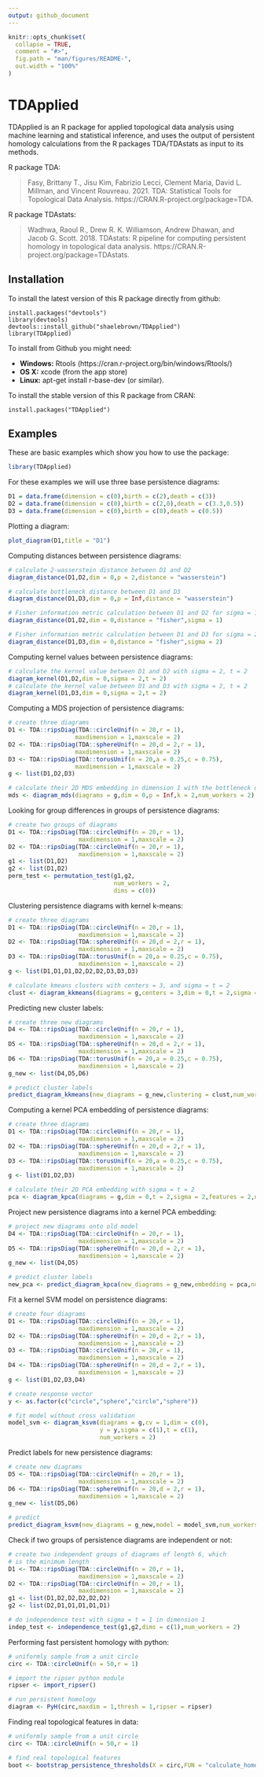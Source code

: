 ```yaml
---
output: github_document
---
```


<!-- README.md is generated from README.Rmd. Please edit that file -->

```r
knitr::opts_chunk$set(
  collapse = TRUE,
  comment = "#>",
  fig.path = "man/figures/README-",
  out.width = "100%"
)
```

# TDApplied

<!-- badges: start -->
<!-- badges: end -->

TDApplied is an R package for applied topological data analysis using machine learning and statistical inference, and uses the output of persistent homology calculations from the R packages TDA/TDAstats as input to its methods.

R package TDA:

> Fasy, Brittany T., Jisu Kim, Fabrizio Lecci, Clement Maria, David L. Millman, and Vincent Rouvreau. 2021. TDA: Statistical Tools for Topological Data Analysis. https://CRAN.R-project.org/package=TDA.

R package TDAstats:

> Wadhwa, Raoul R., Drew R. K. Williamson, Andrew Dhawan, and Jacob G. Scott. 2018. TDAstats: R pipeline for computing persistent homology in topological data analysis. https://CRAN.R-project.org/package=TDAstats.

## Installation

To install the latest version of this R package directly from github:

    install.packages("devtools")
    library(devtools)
    devtools::install_github("shaelebrown/TDApplied")
    library(TDApplied)

To install from Github you might need: 

- **Windows:** Rtools (https://cran.r-project.org/bin/windows/Rtools/)
- **OS X:** xcode (from the app store)
- **Linux:** apt-get install r-base-dev (or similar).

To install the stable version of this R package from CRAN:

    install.packages("TDApplied")

## Examples

These are basic examples which show you how to use the package:

```r
library(TDApplied)
```

For these examples we will use three base persistence diagrams:

```r
D1 = data.frame(dimension = c(0),birth = c(2),death = c(3))
D2 = data.frame(dimension = c(0),birth = c(2,0),death = c(3.3,0.5))
D3 = data.frame(dimension = c(0),birth = c(0),death = c(0.5))
```

Plotting a diagram:

```r
plot_diagram(D1,title = "D1")
```

Computing distances between persistence diagrams:

```r
# calculate 2-wasserstein distance between D1 and D2
diagram_distance(D1,D2,dim = 0,p = 2,distance = "wasserstein")

# calculate bottleneck distance between D1 and D3
diagram_distance(D1,D3,dim = 0,p = Inf,distance = "wasserstein")

# Fisher information metric calculation between D1 and D2 for sigma = 1
diagram_distance(D1,D2,dim = 0,distance = "fisher",sigma = 1)

# Fisher information metric calculation between D1 and D3 for sigma = 2
diagram_distance(D1,D3,dim = 0,distance = "fisher",sigma = 2)
```

Computing kernel values between persistence diagrams:

```r
# calculate the kernel value between D1 and D2 with sigma = 2, t = 2
diagram_kernel(D1,D2,dim = 0,sigma = 2,t = 2)
# calculate the kernel value between D1 and D3 with sigma = 2, t = 2
diagram_kernel(D1,D3,dim = 0,sigma = 2,t = 2)
```

Computing a MDS projection of persistence diagrams:

```r
# create three diagrams
D1 <- TDA::ripsDiag(TDA::circleUnif(n = 20,r = 1),
                   maxdimension = 1,maxscale = 2)
D2 <- TDA::ripsDiag(TDA::sphereUnif(n = 20,d = 2,r = 1),
                   maxdimension = 1,maxscale = 2)
D3 <- TDA::ripsDiag(TDA::torusUnif(n = 20,a = 0.25,c = 0.75),
                   maxdimension = 1,maxscale = 2)
g <- list(D1,D2,D3)

# calculate their 2D MDS embedding in dimension 1 with the bottleneck distance
mds <- diagram_mds(diagrams = g,dim = 0,p = Inf,k = 2,num_workers = 2)
```

Looking for group differences in groups of persistence diagrams:

```r
# create two groups of diagrams
D1 <- TDA::ripsDiag(TDA::circleUnif(n = 20,r = 1),
                    maxdimension = 1,maxscale = 2)
D2 <- TDA::ripsDiag(TDA::circleUnif(n = 20,r = 1),
                    maxdimension = 1,maxscale = 2)
g1 <- list(D1,D2)
g2 <- list(D1,D2)
perm_test <- permutation_test(g1,g2,
                              num_workers = 2,
                              dims = c(0))
```

Clustering persistence diagrams with kernel k-means:

```r
# create three diagrams
D1 <- TDA::ripsDiag(TDA::circleUnif(n = 20,r = 1),
                    maxdimension = 1,maxscale = 2)
D2 <- TDA::ripsDiag(TDA::sphereUnif(n = 20,d = 2,r = 1),
                    maxdimension = 1,maxscale = 2)
D3 <- TDA::ripsDiag(TDA::torusUnif(n = 20,a = 0.25,c = 0.75),
                    maxdimension = 1,maxscale = 2)
g <- list(D1,D1,D1,D2,D2,D2,D3,D3,D3)

# calculate kmeans clusters with centers = 3, and sigma = t = 2
clust <- diagram_kkmeans(diagrams = g,centers = 3,dim = 0,t = 2,sigma = 2,num_workers = 2)
```

Predicting new cluster labels:

```r
# create three new diagrams
D4 <- TDA::ripsDiag(TDA::circleUnif(n = 20,r = 1),
                    maxdimension = 1,maxscale = 2)
D5 <- TDA::ripsDiag(TDA::sphereUnif(n = 20,d = 2,r = 1),
                    maxdimension = 1,maxscale = 2)
D6 <- TDA::ripsDiag(TDA::torusUnif(n = 20,a = 0.25,c = 0.75),
                    maxdimension = 1,maxscale = 2)
g_new <- list(D4,D5,D6)

# predict cluster labels
predict_diagram_kkmeans(new_diagrams = g_new,clustering = clust,num_workers = 2)
```

Computing a kernel PCA embedding of persistence diagrams:

```r
# create three diagrams
D1 <- TDA::ripsDiag(TDA::circleUnif(n = 20,r = 1),
                    maxdimension = 1,maxscale = 2)
D2 <- TDA::ripsDiag(TDA::sphereUnif(n = 20,d = 2,r = 1),
                    maxdimension = 1,maxscale = 2)
D3 <- TDA::ripsDiag(TDA::torusUnif(n = 20,a = 0.25,c = 0.75),
                    maxdimension = 1,maxscale = 2)
g <- list(D1,D2,D3)

# calculate their 2D PCA embedding with sigma = t = 2
pca <- diagram_kpca(diagrams = g,dim = 0,t = 2,sigma = 2,features = 2,num_workers = 2)
```

Project new persistence diagrams into a kernel PCA embedding:

```r
# project new diagrams onto old model
D4 <- TDA::ripsDiag(TDA::circleUnif(n = 20,r = 1),
                    maxdimension = 1,maxscale = 2)
D5 <- TDA::ripsDiag(TDA::sphereUnif(n = 20,d = 2,r = 1),
                    maxdimension = 1,maxscale = 2)
g_new <- list(D4,D5)

# predict cluster labels
new_pca <- predict_diagram_kpca(new_diagrams = g_new,embedding = pca,num_workers = 2)
```

Fit a kernel SVM model on persistence diagrams:

```r
# create four diagrams
D1 <- TDA::ripsDiag(TDA::circleUnif(n = 20,r = 1),
                    maxdimension = 1,maxscale = 2)
D2 <- TDA::ripsDiag(TDA::sphereUnif(n = 20,d = 2,r = 1),
                    maxdimension = 1,maxscale = 2)
D3 <- TDA::ripsDiag(TDA::circleUnif(n = 20,r = 1),
                    maxdimension = 1,maxscale = 2)
D4 <- TDA::ripsDiag(TDA::sphereUnif(n = 20,d = 2,r = 1),
                    maxdimension = 1,maxscale = 2)
g <- list(D1,D2,D3,D4)

# create response vector
y <- as.factor(c("circle","sphere","circle","sphere"))

# fit model without cross validation
model_svm <- diagram_ksvm(diagrams = g,cv = 1,dim = c(0),
                          y = y,sigma = c(1),t = c(1),
                          num_workers = 2)
```

Predict labels for new persistence diagrams:

```r
# create new diagrams
D5 <- TDA::ripsDiag(TDA::circleUnif(n = 20,r = 1),
                    maxdimension = 1,maxscale = 2)
D6 <- TDA::ripsDiag(TDA::sphereUnif(n = 20,d = 2,r = 1),
                    maxdimension = 1,maxscale = 2)
g_new <- list(D5,D6)

# predict
predict_diagram_ksvm(new_diagrams = g_new,model = model_svm,num_workers = 2)
```

Check if two groups of persistence diagrams are independent or not:

```r
# create two independent groups of diagrams of length 6, which
# is the minimum length
D1 <- TDA::ripsDiag(TDA::circleUnif(n = 20,r = 1),
                    maxdimension = 1,maxscale = 2)
D2 <- TDA::ripsDiag(TDA::circleUnif(n = 20,r = 1),
                    maxdimension = 1,maxscale = 2)
g1 <- list(D1,D2,D2,D2,D2,D2)
g2 <- list(D2,D1,D1,D1,D1,D1)

# do independence test with sigma = t = 1 in dimension 1
indep_test <- independence_test(g1,g2,dims = c(1),num_workers = 2)
```

Performing fast persistent homology with python:

```r
# uniformly sample from a unit circle
circ <- TDA::circleUnif(n = 50,r = 1)

# import the ripser python module
ripser <- import_ripser()

# run persistent homology
diagram <- PyH(circ,maxdim = 1,thresh = 1,ripser = ripser)
```

Finding real topological features in data:

```r
# uniformly sample from a unit circle
circ <- TDA::circleUnif(n = 50,r = 1)

# find real topological features
boot <- bootstrap_persistence_thresholds(X = circ,FUN = "calculate_homology",maxdim = 1,thresh = 2)
```